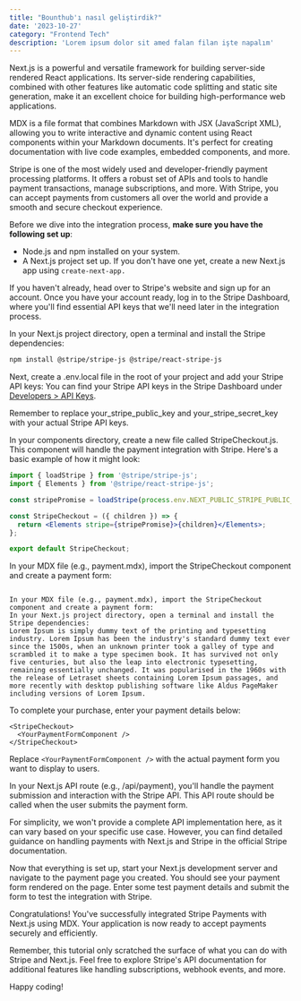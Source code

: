 ```yaml
---
title: "Bounthub'ı nasıl geliştirdik?"
date: '2023-10-27'
category: "Frontend Tech"
description: 'Lorem ipsum dolor sit amed falan filan işte napalım'
---
```



Next.js is a powerful and versatile framework for building server-side rendered React applications. Its server-side rendering capabilities, combined with other features like automatic code splitting and static site generation, make it an excellent choice for building high-performance web applications.


MDX is a file format that combines Markdown with JSX (JavaScript XML), allowing you to write interactive and dynamic content using React components within your Markdown documents. It's perfect for creating documentation with live code examples, embedded components, and more.


Stripe is one of the most widely used and developer-friendly payment processing platforms. It offers a robust set of APIs and tools to handle payment transactions, manage subscriptions, and more. With Stripe, you can accept payments from customers all over the world and provide a smooth and secure checkout experience.


Before we dive into the integration process, **make sure you have the following set up**:

- Node.js and npm installed on your system.
- A Next.js project set up. If you don't have one yet, create a new Next.js app using `create-next-app.`


If you haven't already, head over to Stripe's website and sign up for an account. Once you have your account ready, log in to the Stripe Dashboard, where you'll find essential API keys that we'll need later in the integration process.


In your Next.js project directory, open a terminal and install the Stripe dependencies:

```bash
npm install @stripe/stripe-js @stripe/react-stripe-js
```


Next, create a .env.local file in the root of your project and add your Stripe API keys:
You can find your Stripe API keys in the Stripe Dashboard under [Developers > API Keys](https://dashboard.stripe.com/test/apikeys).

Remember to replace your_stripe_public_key and your_stripe_secret_key with your actual Stripe API keys.


In your components directory, create a new file called StripeCheckout.js. This component will handle the payment integration with Stripe. Here's a basic example of how it might look:

```jsx title="How install"  {4,6-8}
import { loadStripe } from '@stripe/stripe-js';
import { Elements } from '@stripe/react-stripe-js';

const stripePromise = loadStripe(process.env.NEXT_PUBLIC_STRIPE_PUBLIC_KEY);

const StripeCheckout = ({ children }) => {
  return <Elements stripe={stripePromise}>{children}</Elements>;
};

export default StripeCheckout;
```


In your MDX file (e.g., payment.mdx), import the StripeCheckout component and create a payment form:

```mdx

In your MDX file (e.g., payment.mdx), import the StripeCheckout component and create a payment form:
In your Next.js project directory, open a terminal and install the Stripe dependencies:
Lorem Ipsum is simply dummy text of the printing and typesetting industry. Lorem Ipsum has been the industry's standard dummy text ever since the 1500s, when an unknown printer took a galley of type and scrambled it to make a type specimen book. It has survived not only five centuries, but also the leap into electronic typesetting, remaining essentially unchanged. It was popularised in the 1960s with the release of Letraset sheets containing Lorem Ipsum passages, and more recently with desktop publishing software like Aldus PageMaker including versions of Lorem Ipsum.
```


To complete your purchase, enter your payment details below:

```mdx title="components/core/button.js"
<StripeCheckout>
  <YourPaymentFormComponent />
</StripeCheckout>
```

Replace `<YourPaymentFormComponent />` with the actual payment form you want to display
to users.


In your Next.js API route (e.g., /api/payment), you'll handle the payment submission and interaction with the Stripe API. This API route should be called when the user submits the payment form.

For simplicity, we won't provide a complete API implementation here, as it can vary based on your specific use case. However, you can find detailed guidance on handling payments with Next.js and Stripe in the official Stripe documentation.


Now that everything is set up, start your Next.js development server and navigate to the payment page you created. You should see your payment form rendered on the page. Enter some test payment details and submit the form to test the integration with Stripe.

Congratulations! You've successfully integrated Stripe Payments with Next.js using MDX. Your application is now ready to accept payments securely and efficiently.

Remember, this tutorial only scratched the surface of what you can do with Stripe and Next.js. Feel free to explore Stripe's API documentation for additional features like handling subscriptions, webhook events, and more.

Happy coding!
